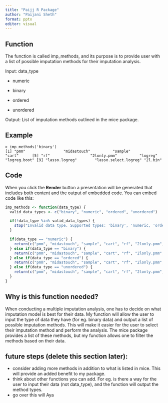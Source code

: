 ```yaml
---
title: "Paijj R Package"
author: "Paijani Sheth"
format: pptx
editor: visual
---
```


## Function

The function is called imp_methods, and its purpose is to provide user with a list of possible imputation methods for their imputation analysis.

Input: data_type

-   numeric

-   binary

-   ordered

-   unordered

Output: List of imputation methods outlined in the mice package.

## Example

```         
> imp_methods('binary')  
[1] "pmm"                 "midastouch"          "sample"              "cart"      [5] "rf"                  "2lonly.pmm"          "logreg"              "logreg.boot" [9] "lasso.logreg"        "lasso.select.logreg" "2l.bin"    
```

## Code

When you click the **Render** button a presentation will be generated that includes both content and the output of embedded code. You can embed code like this:

```r
imp_methods <- function(data_type) {
  valid_data_types <- c("binary", "numeric", "ordered", "unordered")

  if(!data_type %in% valid_data_types) {
    stop("Invalid data type. Supported types: 'binary', 'numeric, 'ordered', 'unordered")
  }

  if(data_type == "numeric") {
    return(c("pmm", "midastouch", "sample", "cart", "rf", "2lonly.pmm", "2l.norm", "2l.lmer", "2lonly.mean", "2lonly.norm", "mean", "norm", "norm.nob", "norm.boot", "norm.predict", "lasso.norm", "lasso.select.norm", "quadratic", "ri"))
  } else if(data_type == "binary") {
    return(c("pmm", "midastouch", "sample", "cart", "rf", "2lonly.pmm", "logreg", "logreg.boot","lasso.logreg","lasso.select.logreg", "2l.bin"))
  } else if(data_type == "ordered") {
    return(c("pmm", "midastouch", "sample", "cart", "rf", "2lonly.pmm", "polr"))
  } else if(data_type == "unordered") {
    return(c("pmm", "midastouch", "sample", "cart", "rf", "2lonly.pmm", "polyreg", "lda"))
  }
}
```

## Why is this function needed?

When conducting a multiple imputation analysis, one has to decide on what imputation model is best for their data. My function will allow the user to input the type of data they have (for eg. binary data) and output a list of possible imputation methods. This will make it easier for the user to select their imputation method and perform the analysis. The mice package provides a list of these methods, but my function allows one to filter the methods based on their data.

## future steps (delete this section later):

-   consider adding more methods in addition to what is listed in mice. This will provide an added benefit to my package.
-   think about other functions you can add. For eg. is there a way for the user to input their data (not data_type), and the function will output the method types.
-   go over this will Aya

